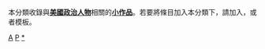 {{Catnav|頁面分類|人物|各國人物|美国人|各职业美国人|美國政治人物}}
{{Catnav|頁面分類|人物|各職業人物|政治人物|政治人物小作品|美洲政治人物小作品}}
{{Catnav|頁面分類|社会|政治|美国政治|美國政治人物|美洲政治人物小作品}}
{{hiddencat}}
本分類收錄與'''[[美國|美國]][[:Category:美國政治人物|政治人物]]'''相關的'''[[Wikipedia:小作品|小作品]]'''。若要將條目加入本分類下，請加入'''{{tl|US-poli-bio-stub}}'''，或者'''{{tl|美國政治人物小作品}}'''模板。

[[Category:美洲政治人物小作品|A]]
[[Category:美国人物小作品|P]]
[[Category:美國政治人物|*]]
